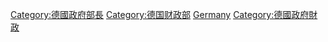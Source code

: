 [[Category:德國政府部長|Category:德國政府部長]]
[[Category:德国财政部|Category:德国财政部]]
[[Category:各国财政部长|Germany]]
[[Category:德國政府財政|Category:德國政府財政]]
